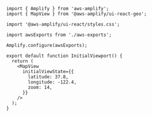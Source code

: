 ```jsx{12}
import { Amplify } from 'aws-amplify';
import { MapView } from '@aws-amplify/ui-react-geo';

import '@aws-amplify/ui-react/styles.css';

import awsExports from './aws-exports';

Amplify.configure(awsExports);

export default function InitialViewport() {
  return (
    <MapView
      initialViewState={{
        latitude: 37.8,
        longitude: -122.4,
        zoom: 14,
      }}
    />
  );
}
```
